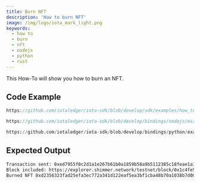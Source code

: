 ```yaml
---
title: Burn NFT
description: 'How to burn NFT'
image: /img/logo/iota_mark_light.png
keywords:
  - how to
  - burn
  - nft
  - nodejs
  - python
  - rust
---
```



This How-To will show you how to burn an NFT.

## Code Example

<Tabs groupId="language" queryString>
<TabItem value="rust" label="Rust">

```rust reference
https://github.com/iotaledger/iota-sdk/blob/develop/sdk/examples/how_tos/nfts/burn_nft.rs
```

</TabItem>
<TabItem value="node" label="Node.js">

```typescript reference
https://github.com/iotaledger/iota-sdk/blob/develop/bindings/nodejs/examples/how_tos/nfts/burn_nft.ts
```

</TabItem>
<TabItem value="python" label="Python">

```python reference
https://github.com/iotaledger/iota-sdk/blob/develop/bindings/python/examples/how_tos/nfts/burn_nft.py
```

</TabItem>
</Tabs>

## Expected Output

```bash
Transaction sent: 0xed7955f0c2d1a1e267b61b0a1859b58a9b5112385c18feae1a198f3a9992d19e
Block included: https://explorer.shimmer.network/testnet/block/0x1c4fe528677089eeffaa01eefe34eda4a75f7c6f2020d83af61221571979f616
Burned NFT 0xd2356323fad25efa3ec772a341d122eaf5ea3bf1cba48b70a1038b7d00bc385d
```
